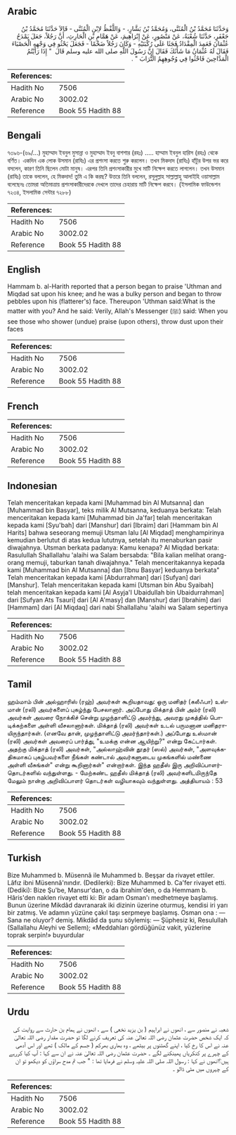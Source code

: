 ## Arabic


<div dir="rtl" lang="ar" style={{fontSize:'larger',backgroundColor:'#f8f9fa',padding:20}}>
وَحَدَّثَنَا مُحَمَّدُ بْنُ الْمُثَنَّى، وَمُحَمَّدُ بْنُ بَشَّارٍ، - وَاللَّفْظُ لاِبْنِ الْمُثَنَّى - قَالاَ حَدَّثَنَا مُحَمَّدُ بْنُ جَعْفَرٍ، حَدَّثَنَا شُعْبَةُ، عَنْ مَنْصُورٍ، عَنْ إِبْرَاهِيمَ، عَنْ هَمَّامِ بْنِ الْحَارِثِ، أَنَّ رَجُلاً، جَعَلَ يَمْدَحُ عُثْمَانَ فَعَمِدَ الْمِقْدَادُ فَجَثَا عَلَى رُكْبَتَيْهِ - وَكَانَ رَجُلاً ضَخْمًا - فَجَعَلَ يَحْثُو فِي وَجْهِهِ الْحَصْبَاءَ فَقَالَ لَهُ عُثْمَانُ مَا شَأْنُكَ فَقَالَ إِنَّ رَسُولَ اللَّهِ صلى الله عليه وسلم قَالَ ‏ "‏ إِذَا رَأَيْتُمُ الْمَدَّاحِينَ فَاحْثُوا فِي وُجُوهِهِمُ التُّرَابَ ‏"‏ ‏.‏
</div>
<div style={{backgroundColor:'#f8f9fa',padding:20, marginBottom: 10}}><table> <thead> <tr> <th>References:</th> <th></th> </tr> </thead> <tbody><tr><td>Hadith No</td><td>7506</td></tr><tr><td>Arabic No</td><td>3002.02</td></tr><tr><td>Reference</td><td>Book 55 Hadith 88</td></tr></tbody></table></div>

## Bengali


<div dir="ltr" lang="bn" style={{fontSize:'larger',backgroundColor:'#f8f9fa',padding:20}}>
৭৩৯৬-(৬৯/...) মুহাম্মাদ ইবনুল মুসান্না ও মুহাম্মাদ ইবনু বাশশার (রহঃ) ..... হাম্মাম ইবনুল হারিস (রহঃ) থেকে বর্ণিত। একদিন এক লোক উসমান (রাযিঃ) এর প্রশংসা করতে শুরু করলেন। তখন মিকদাদ (রাযিঃ) হাঁটুর উপর ভর করে বসলেন, কারণ তিনি ছিলেন মোটা মানুষ। এরপর তিনি প্রশংসাকারীর মুখে মাটি নিক্ষেপ করতে লাগলেন। তখন উসমান (রাযিঃ) তাকে বললেন, হে মিকদাদ! তুমি এ কি করছ? উত্তরে তিনি বললেন, রসূলুল্লাহ সাল্লাল্লাহু আলাইহি ওয়াসাল্লাম বলেছেনঃ তোমরা অতিমাত্রায় প্রশংসাকারীদেরকে দেখলে তাদের চেহারায় মাটি নিক্ষেপ করবে। (ইসলামিক ফাউন্ডেশন ৭২৩৪, ইসলামিক সেন্টার ৭২৮৮)
</div>
<div style={{backgroundColor:'#f8f9fa',padding:20, marginBottom: 10}}><table> <thead> <tr> <th>References:</th> <th></th> </tr> </thead> <tbody><tr><td>Hadith No</td><td>7506</td></tr><tr><td>Arabic No</td><td>3002.02</td></tr><tr><td>Reference</td><td>Book 55 Hadith 88</td></tr></tbody></table></div>

## English


<div dir="ltr" lang="en" style={{fontSize:'larger',backgroundColor:'#f8f9fa',padding:20}}>
Hammam b. al-Harith reported that a person began to praise 'Uthman and Miqdad sat upon his knee; and he was a bulky person and began to throw pebbles upon his (flatterer's) face. Thereupon 'Uthman said:What is the matter with you? And he said: Verily, Allah's Messenger (ﷺ) said: When you see those who shower (undue) praise (upon others), throw dust upon their faces
</div>
<div style={{backgroundColor:'#f8f9fa',padding:20, marginBottom: 10}}><table> <thead> <tr> <th>References:</th> <th></th> </tr> </thead> <tbody><tr><td>Hadith No</td><td>7506</td></tr><tr><td>Arabic No</td><td>3002.02</td></tr><tr><td>Reference</td><td>Book 55 Hadith 88</td></tr></tbody></table></div>

## French


<div dir="ltr" lang="fr" style={{fontSize:'larger',backgroundColor:'#f8f9fa',padding:20}}>

</div>
<div style={{backgroundColor:'#f8f9fa',padding:20, marginBottom: 10}}><table> <thead> <tr> <th>References:</th> <th></th> </tr> </thead> <tbody><tr><td>Hadith No</td><td>7506</td></tr><tr><td>Arabic No</td><td>3002.02</td></tr><tr><td>Reference</td><td>Book 55 Hadith 88</td></tr></tbody></table></div>

## Indonesian


<div dir="ltr" lang="id" style={{fontSize:'larger',backgroundColor:'#f8f9fa',padding:20}}>
Telah menceritakan kepada kami [Muhammad bin Al Mutsanna] dan [Muhammad bin Basyar], teks milik Al Mutsanna, keduanya berkata: Telah menceritakan kepada kami [Muhammad bin Ja'far] telah menceritakan kepada kami [Syu'bah] dari [Manshur] dari [Ibraim] dari [Hammam bin Al Harits] bahwa seseorang memuji Utsman lalu [Al Miqdad] menghampirinya kemudian berlutut di atas kedua lututnya, setelah itu menaburkan pasir diwajahnya. Utsman berkata padanya: Kamu kenapa? Al Miqdad berkata: Rasulullah Shallallahu 'alaihi wa Salam bersabda: "Bila kalian melihat orang-orang memuji, taburkan tanah diwajahnya." Telah menceritakannya kepada kami [Muhammad bin Al Mutsanna] dan [Ibnu Basyar] keduanya berkata" Telah menceritakan kepada kami [Abdurrahman] dari [Sufyan] dari [Manshur]. Telah menceritakan kepada kami [Utsman bin Abu Syaibah] telah menceritakan kepada kami [Al Asyja'I Ubaidullah bin Ubaidurrahman] dari [Sufyan Ats Tsauri] dari [Al A'masy] dan [Manshur] dari [Ibrahim] dari [Hammam] dari [Al Miqdaq] dari nabi Shallallahu 'alaihi wa Salam sepertinya
</div>
<div style={{backgroundColor:'#f8f9fa',padding:20, marginBottom: 10}}><table> <thead> <tr> <th>References:</th> <th></th> </tr> </thead> <tbody><tr><td>Hadith No</td><td>7506</td></tr><tr><td>Arabic No</td><td>3002.02</td></tr><tr><td>Reference</td><td>Book 55 Hadith 88</td></tr></tbody></table></div>

## Tamil


<div dir="ltr" lang="ta" style={{fontSize:'larger',backgroundColor:'#f8f9fa',padding:20}}>
ஹம்மாம் பின் அல்ஹாரிஸ் (ரஹ்) அவர்கள் கூறியதாவது: ஒரு மனிதர் (கலீஃபா) உஸ்மான் (ரலி) அவர்களைப் புகழ்ந்து பேசலானார். அப்போது மிக்தாத் பின் அம்ர் (ரலி) அவர்கள் அவரை நோக்கிச் சென்று முழந்தாளிட்டு அமர்ந்து, அவரது முகத்தில் பொடிக்கற்களை அள்ளி வீசலானார்கள். மிக்தாத் (ரலி) அவர்கள் உடல் பருமனான மனிதராயிருந்தார்கள். (எனவே தான், முழந்தாளிட்டு அமர்ந்தார்கள்.) அப்போது உஸ்மான் (ரலி) அவர்கள் அவரைப் பார்த்து, "உமக்கு என்ன ஆயிற்று?" என்று கேட்டார்கள். அதற்கு மிக்தாத் (ரலி) அவர்கள், "அல்லாஹ்வின் தூதர் (ஸல்) அவர்கள், "அளவுக்கதிகமாகப் புகழ்பவர்களை நீங்கள் கண்டால் அவர்களுடைய முகங்களில் மண்ணை அள்ளி வீசுங்கள்" என்று கூறினார்கள்" என்றார்கள். இந்த ஹதீஸ் இரு அறிவிப்பாளர்தொடர்களில் வந்துள்ளது. - மேற்கண்ட ஹதீஸ் மிக்தாத் (ரலி) அவர்களிடமிருந்தே மேலும் நான்கு அறிவிப்பாளர் தொடர்கள் வழியாகவும் வந்துள்ளது. அத்தியாயம் : 53
</div>
<div style={{backgroundColor:'#f8f9fa',padding:20, marginBottom: 10}}><table> <thead> <tr> <th>References:</th> <th></th> </tr> </thead> <tbody><tr><td>Hadith No</td><td>7506</td></tr><tr><td>Arabic No</td><td>3002.02</td></tr><tr><td>Reference</td><td>Book 55 Hadith 88</td></tr></tbody></table></div>

## Turkish


<div dir="ltr" lang="tr" style={{fontSize:'larger',backgroundColor:'#f8f9fa',padding:20}}>
Bize Muhammed b. Müsennâ ile Muhammed b. Beşşar da rivayet ettiler. Lâfız ibni Müsennâ'nındır. (Dedilerki): Bize Muhammed b. Ca'fer rivayet etti. (Dediki): Bize Şu'be, Mansur'dan, o da ibrahim'den, o da Hemmam b. Hâris'den naklen rivayet etti ki: Bir adam Osman'ı medhetmeye başlamış. Bunun üzerine Mikdâd davranarak iki dizinin üzerine oturmuş, kendisi iri yarı bir zatmış. Ve adamın yüzüne çakıl taşı serpmeye başlamış. Osman ona : — Sana ne oluyor? demiş. Mikdâd da şunu söylemiş: — Şüphesiz ki, Resulullah (Sallallahu Aleyhi ve Sellem); «Meddahları gördüğünüz vakit, yüzlerine toprak serpin!» buyurdular
</div>
<div style={{backgroundColor:'#f8f9fa',padding:20, marginBottom: 10}}><table> <thead> <tr> <th>References:</th> <th></th> </tr> </thead> <tbody><tr><td>Hadith No</td><td>7506</td></tr><tr><td>Arabic No</td><td>3002.02</td></tr><tr><td>Reference</td><td>Book 55 Hadith 88</td></tr></tbody></table></div>

## Urdu


<div dir="rtl" lang="ur" style={{fontSize:'larger',backgroundColor:'#f8f9fa',padding:20}}>
شعبہ نے منصور سے ، انھوں نے ابراہیم ( بن یزید نخعی ) سے ، انھوں نے ہمام بن حارث سے روایت کی کہ ایک شخص حضرت عثمان رضی اللہ تعالیٰ عنہ کی تعریف کرنے لگا تو حضرت مقدار رضی اللہ تعالیٰ عنہ نے اس کا رخ کیا ، اپنے گھٹنوں پر بیٹھے ، وہ بھاری بھرکم ( جسم کے مالک ) تھے اور اس آدمی کے چہرے پر کنکریاں پھینکنے لگے ۔ حضرت عثمان رضی اللہ تعالیٰ عنہ نے ان سے کہا : آپ کیا کررہے ہیں؟انھوں نے کہا : رسول اللہ صلی اللہ علیہ وسلم نے فرمایا تھا : " جب تم مدح سراؤں کو دیکھو تو ان کے چہروں میں مٹی ڈالو ۔
</div>
<div style={{backgroundColor:'#f8f9fa',padding:20, marginBottom: 10}}><table> <thead> <tr> <th>References:</th> <th></th> </tr> </thead> <tbody><tr><td>Hadith No</td><td>7506</td></tr><tr><td>Arabic No</td><td>3002.02</td></tr><tr><td>Reference</td><td>Book 55 Hadith 88</td></tr></tbody></table></div>